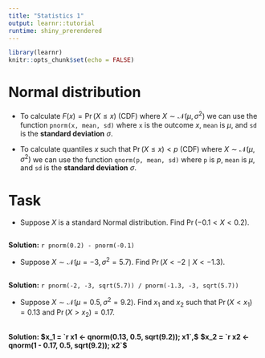 ```yaml
---
title: "Statistics 1"
output: learnr::tutorial
runtime: shiny_prerendered
---
```


<script src="//yihui.name/js/math-code.js"></script>
<!-- Just one possible MathJax CDN below. You may use others. -->
<script async
  src="//mathjax.rstudio.com/latest/MathJax.js?config=TeX-MML-AM_CHTML">
</script>

```r
library(learnr)
knitr::opts_chunk$set(echo = FALSE)
```

# Normal distribution

+ To calculate $F(x) = \Pr(X \le x)$ (CDF) where $X \sim \mathcal{N}(\mu, \sigma^2)$ we can use the function `pnorm(x, mean, sd)` where `x` is the outcome $x,$ `mean` is $\mu$, and `sd` is the **standard deviation** $\sigma.$

+ To calculate quantiles $x$ such that $\Pr(X \le x) < p$ (CDF) where $X \sim \mathcal{N}(\mu, \sigma^2)$ we can use the function `qnorm(p, mean, sd)` where `p` is $p,$ `mean` is $\mu$, and `sd` is the **standard deviation** $\sigma.$

# Task

+ Suppose $X$ is a standard Normal distribution. Find $\Pr(-0.1 < X < 0.2).$
```r

```
**Solution:** `r pnorm(0.2) - pnorm(-0.1)`

+ Suppose $X \sim \mathcal{N}(\mu = -3, \sigma^2 = 5.7).$ Find $\Pr(X < -2 \mid X < -1.3).$
```r

```
**Solution:** `r pnorm(-2, -3, sqrt(5.7)) / pnorm(-1.3, -3, sqrt(5.7))`

+ Suppose $X \sim \mathcal{N}(\mu = 0.5, \sigma^2 = 9.2).$ Find $x_1$ and $x_2$ such that $\Pr(X < x_1) = 0.13$ and $\Pr(X > x_2) = 0.17.$
```r

```
**Solution: $x_1 = `r x1 <- qnorm(0.13, 0.5, sqrt(9.2)); x1`,$** **$x_2 = `r x2 <- qnorm(1 - 0.17, 0.5, sqrt(9.2)); x2`$**
